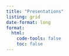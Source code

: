 ```yaml
---
title: "Presentations"
listing: grid
date-format: long
format:
  html:
    code-tools: false
    toc: false
---
```

